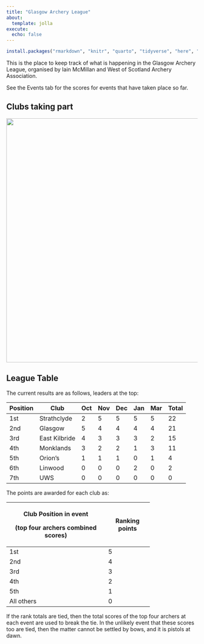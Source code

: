 ```yaml
---
title: "Glasgow Archery League"
about:
  template: jolla
execute: 
  echo: false
---
```


```r
install.packages("rmarkdown", "knitr", "quarto", "tidyverse", "here", "english", "DBI", "duckdb")
```

This is the place to keep track of what is happening in the Glasgow Archery League, organised by Iain McMillan and West of Scotland Archery Association.

See the Events tab for the scores for events that have taken place so far.

## Clubs taking part

![](data/clubs.jpeg){width="641"}

## League Table

The current results are as follows, leaders at the top:

| Position | Club          | Oct | Nov | Dec | Jan | Mar | Total |
|----------|---------------|-----|-----|-----|-----|-----|-------|
| 1st      | Strathclyde   | 2   | 5   | 5   | 5   | 5   | 22    |
| 2nd      | Glasgow       | 5   | 4   | 4   | 4   | 4   | 21    |
| 3rd      | East Kilbride | 4   | 3   | 3   | 3   | 2   | 15    |
| 4th      | Monklands     | 3   | 2   | 2   | 1   | 3   | 11    |
| 5th      | Orion's       | 1   | 1   | 1   | 0   | 1   | 4     |
| 6th      | Linwood       | 0   | 0   | 0   | 2   | 0   | 2     |
| 7th      | UWS           | 0   | 0   | 0   | 0   | 0   | 0     |

The points are awarded for each club as:

+------------------------------------+----------------+
| Club Position in event             | Ranking points |
|                                    |                |
| (top four archers combined scores) |                |
+====================================+================+
| 1st                                | 5              |
+------------------------------------+----------------+
| 2nd                                | 4              |
+------------------------------------+----------------+
| 3rd                                | 3              |
+------------------------------------+----------------+
| 4th                                | 2              |
+------------------------------------+----------------+
| 5th                                | 1              |
+------------------------------------+----------------+
| All others                         | 0              |
+------------------------------------+----------------+

If the rank totals are tied, then the total scores of the top four archers at each event are used to break the tie. In the unlikely event that these scores too are tied, then the matter cannot be settled by bows, and it is pistols at dawn.
